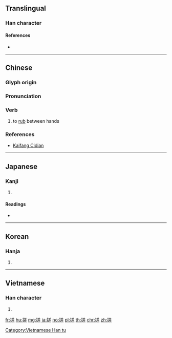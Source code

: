 {{character info/new}}
==Translingual==

===Han character===
{{Han char|rn=64|rad=手|as=10|sn=13|four=58011|canj=QTQM|ids=⿰扌差}}

====References====
* {{Han ref|kx=0446.240|dkj=12476|dj=0797.080|hdz=31923.100|uh=6413|ud=25619|bh=B762|bd=46946}}

----

==Chinese==
{{zh-forms}}

===Glyph origin===
{{Han etym}}

===Pronunciation===
{{zh-pron
|m=cuō
|c=caai1,co1
|h=pfs=chho
|mn=chho/so
|mn_note=chho - literary; so - vernacular
|cat=v
}}

===Verb===
{{zh-verb}}

# to [[rub]] between hands

===References===
* {{qualifier|Min Nan}} [http://kaifangcidian.com/han/minnan/%E6%90%93 Kaifang Cidian]

----

==Japanese==

===Kanji===
{{ja-kanji|grade=|rs=手10}}

# {{defn|lang=ja|sort=手10}}

====Readings====
* {{ja-readings|on=[[さ]] (sa), [[さい]] (sai)|kun=[[よる]] (yoru)}}

----

==Korean==

===Hanja===
{{ko-hanja|hangeul=차|eumhun=|rv=cha|mr=ch'a|y=cha}}

# {{defn|lang=ko|sort=手10}}

----

==Vietnamese==

===Han character===
{{vi-readings|rs=手10|hanviet=[[sai]], [[tha]], [[xaay]], [[xay]], [[xoay]], [[thoa]], [[xây]]}}

# {{defn|lang=vi|sort=手10}}

[[Category:Vietnamese Han tu]]

[[fr:搓]]
[[hu:搓]]
[[mg:搓]]
[[ja:搓]]
[[no:搓]]
[[pl:搓]]
[[th:搓]]
[[chr:搓]]
[[zh:搓]]